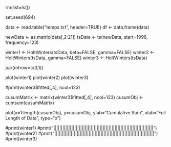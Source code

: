 rm(list=ls())

set.seed(694)

data <- read.table("temps.txt", header=TRUE)
df <- data.frame(data)

newData <- as.matrix(data[,2:21])
tsData <- ts(newData, start=1996, frequency=123)

winter1 <- HoltWinters(tsData, beta=FALSE, gamma=FALSE)
winter2 <- HoltWinters(tsData, gamma=FALSE)
winter3 <- HoltWinters(tsData)

par(mfrow=c(3,1))

plot(winter1)
plot(winter2)
plot(winter3)

#print(winter3$fitted[,4], ncol=123)

cusumMatrix <- matrix(winter3$fitted[,4], ncol=123)
cusumObj <- cumsum(cusumMatrix)

plot(x=1:length(cusumObj), y=cusumObj, ylab="Cumulative Sum", xlab="Full Length of Data", type="o")

#print(winter1)
#print("|||||||||||||||||||||||||||||||||||||||||||||||||||||||||||||||||||")
#print(winter2)
#print("|||||||||||||||||||||||||||||||||||||||||||||||||||||||||||||||||||")
#print(winter3)
